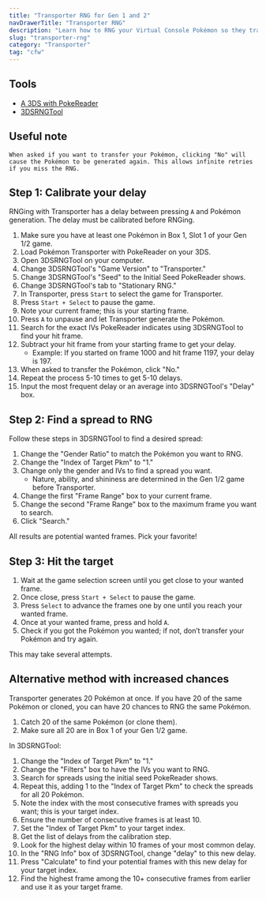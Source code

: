 ```yaml
---
title: "Transporter RNG for Gen 1 and 2"
navDrawerTitle: "Transporter RNG"
description: "Learn how to RNG your Virtual Console Pokémon so they transfer to Gen 7 with perfect 6IVs."
slug: "transporter-rng"
category: "Transporter"
tag: "cfw"
---
```


## Tools

- [A 3DS with PokeReader](/install-pokereader)
- [3DSRNGTool](https://github.com/wwwwwwzx/3DSRNGTool/releases)

## Useful note

```
When asked if you want to transfer your Pokémon, clicking "No" will cause the Pokémon to be generated again. This allows infinite retries if you miss the RNG.
```

## Step 1: Calibrate your delay

RNGing with Transporter has a delay between pressing `A` and Pokémon generation. The delay must be calibrated before RNGing.

1. Make sure you have at least one Pokémon in Box 1, Slot 1 of your Gen 1/2 game.
1. Load Pokémon Transporter with PokeReader on your 3DS.
1. Open 3DSRNGTool on your computer.
1. Change 3DSRNGTool's "Game Version" to "Transporter."
1. Change 3DSRNGTool's "Seed" to the Initial Seed PokeReader shows.
1. Change 3DSRNGTool's tab to "Stationary RNG."
1. In Transporter, press `Start` to select the game for Transporter.
1. Press `Start + Select` to pause the game.
1. Note your current frame; this is your starting frame.
1. Press `A` to unpause and let Transporter generate the Pokémon.
1. Search for the exact IVs PokeReader indicates using 3DSRNGTool to find your hit frame.
1. Subtract your hit frame from your starting frame to get your delay.
   - Example: If you started on frame 1000 and hit frame 1197, your delay is 197.
1. When asked to transfer the Pokémon, click "No."
1. Repeat the process 5-10 times to get 5-10 delays.
1. Input the most frequent delay or an average into 3DSRNGTool's "Delay" box.

## Step 2: Find a spread to RNG

Follow these steps in 3DSRNGTool to find a desired spread:

1. Change the "Gender Ratio" to match the Pokémon you want to RNG.
1. Change the "Index of Target Pkm" to "1."
1. Change only the gender and IVs to find a spread you want.
   - Nature, ability, and shininess are determined in the Gen 1/2 game before Transporter.
1. Change the first "Frame Range" box to your current frame.
1. Change the second "Frame Range" box to the maximum frame you want to search.
1. Click "Search."

All results are potential wanted frames. Pick your favorite!

## Step 3: Hit the target

1. Wait at the game selection screen until you get close to your wanted frame.
1. Once close, press `Start + Select` to pause the game.
1. Press `Select` to advance the frames one by one until you reach your wanted frame.
1. Once at your wanted frame, press and hold `A`.
1. Check if you got the Pokémon you wanted; if not, don’t transfer your Pokémon and try again.

This may take several attempts.

## Alternative method with increased chances

Transporter generates 20 Pokémon at once. If you have 20 of the same Pokémon or cloned, you can have 20 chances to RNG the same Pokémon.

1. Catch 20 of the same Pokémon (or clone them).
1. Make sure all 20 are in Box 1 of your Gen 1/2 game.

In 3DSRNGTool:

1. Change the "Index of Target Pkm" to "1."
1. Change the "Filters" box to have the IVs you want to RNG.
1. Search for spreads using the initial seed PokeReader shows.
1. Repeat this, adding 1 to the "Index of Target Pkm" to check the spreads for all 20 Pokémon.
1. Note the index with the most consecutive frames with spreads you want; this is your target index.
1. Ensure the number of consecutive frames is at least 10.
1. Set the "Index of Target Pkm" to your target index.
1. Get the list of delays from the calibration step.
1. Look for the highest delay within 10 frames of your most common delay.
1. In the "RNG Info" box of 3DSRNGTool, change "delay" to this new delay.
1. Press "Calculate" to find your potential frames with this new delay for your target index.
1. Find the highest frame among the 10+ consecutive frames from earlier and use it as your target frame.

<Transporter />
